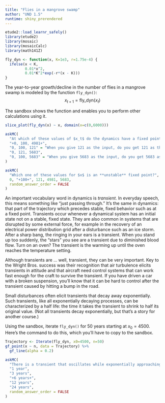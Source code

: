 ```yaml
---
title: "Flies in a mangrove swamp"
author: "UND 1.5"
runtime: shiny_prerendered
---
```


```r
etude2::load_learnr_safely()
library(etude2)
library(mosaic)
library(mosaicCalc)
library(math141Z)
```

```r
fly_dyn <- function(x, K=1e3, r=1.75e-4) {
  ifelse(x < K,
         0.01*x^2,
         0.01*K^2*exp(-r*(x - K)))
}
```

The year-to-year growth/decline in the number of flies in a mangrove swamp is modeled by the function `fly_dyn()`:
$$x_{t+1} = \mbox{fly_dyn}(x_t)$$

The sandbox shows the function and enables you to perform other calculations using it.

```r
slice_plot(fly_dyn(x) ~ x, domain(x=c(0,6000)))
```

```r
askMC(
  "At which of these values of $x_t$ do the dynamics have a fixed point? (Hint: How would you confirm that a given value is a fixed point?)",
  "+0, 100, 4981+",
  "0, 100, 121" = "When you give 121 as the input, do you get 121 as the output?",
  "0, 121, 5683",
  "0, 100, 5683" = "When you give 5683 as the input, do you get 5683 as the output?"
)
```

```r
askMC(
  "Which one of these values for $x$ is an **unstable** fixed point?",
  0, "+100+", 121, 4981, 5683,
  random_answer_order = FALSE
)
```

An important vocabulary word in dynamics is *transient*. In everyday speech, this means something like "just passing through." It's the same in dynamics: that part of the trajectory which precedes stable, fixed behavior such as at a fixed point. Transients occur whenever a dynamical system has an initial state not on a stable, fixed state. They are also common in systems that are disrupted by some external force, for example in the recovery of an electrical power distribution grid after a disturbance such as an ice storm. After a sharp bang, the ringing in your ears is a transient. When you stand up too suddenly, the "stars" you see are a transient due to diminished blood flow. Turn on an oven? The transient is the warming up until the oven reaches the temperature setting. 

Although transients are ... well, transient, they can be very important. Key to the Wright Bros. success was their recognition that air turbulence elicits transients in attitude and that aircraft need control systems that can work fast enough for the craft to survive the transient. If you have driven a car with a broken suspension, you'll know that it can be hard to control after the transient caused by hitting a bump in the road.

Small disturbances often elicit transients that decay away exponentially. Such transients, like all exponentially decaying processes, can be characterized by a half life: the time it takes the transient to shrink to half its original value. (Not all transients decay exponentially, but that's a story for another course.)

Using the sandbox, iterate `fly_dyn()` for 50 years starting at $x_0 = 4500$. Here's the command to do this, which you'll have to copy to the sandbox.

```r
Trajectory <- Iterate(fly_dyn, x0=4500, n=50)
gf_point(x ~ n, data = Trajectory) %>%
  gf_line(alpha = 0.2)
```

```r
askMC(
  "There is a transient that oscillates while exponentially approaching the fixed point. What is the half-life of the exponential transient?",
  "1 year",
  "3 years",
  "+6 years+",
  "12 years",
  "24 years",
  random_answer_order = FALSE
)
```
